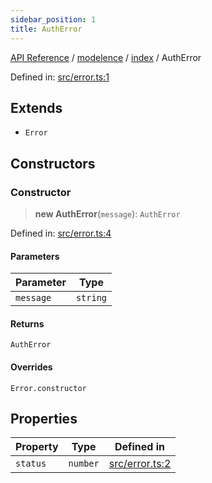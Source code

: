 ```yaml
---
sidebar_position: 1
title: AuthError
---
```


[API Reference](/api-reference/modelence/index/classes/../../../index) / [modelence](/api-reference/modelence/index/classes/../../index) / [index](/api-reference/modelence/index/classes/../index) / AuthError

Defined in: [src/error.ts:1](https://github.com/modelence/modelence/blob/a4ef5338554e9e118a965eaf4a3d462dacf27d86/packages/modelence/src/error.ts#L1)

## Extends

- `Error`

## Constructors

### Constructor

> **new AuthError**(`message`): `AuthError`

Defined in: [src/error.ts:4](https://github.com/modelence/modelence/blob/a4ef5338554e9e118a965eaf4a3d462dacf27d86/packages/modelence/src/error.ts#L4)

#### Parameters

| Parameter | Type |
| ------ | ------ |
| `message` | `string` |

#### Returns

`AuthError`

#### Overrides

`Error.constructor`

## Properties

| Property | Type | Defined in |
| ------ | ------ | ------ |
| <a id="status"></a> `status` | `number` | [src/error.ts:2](https://github.com/modelence/modelence/blob/a4ef5338554e9e118a965eaf4a3d462dacf27d86/packages/modelence/src/error.ts#L2) |
